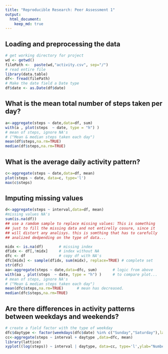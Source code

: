 ```yaml
---
title: "Reproducible Research: Peer Assessment 1"
output: 
  html_document:
    keep_md: true
---
```



## Loading and preprocessing the data
```r
# get working directory for project
wd <- getwd() 
filePath <-  paste(wd,"activity.csv", sep="/")
# read entire file
library(data.table)
df<- fread(filePath)
# Make the date field a Date type
df$date <- as.Date(df$date)

```

## What is the mean total number of steps taken per day?
```r
a<-aggregate(steps ~ date,data=df, sum)
with(a , plot(steps  ~ date, type = "h") )
# mean of steps, ignore NA's
# ("Mean & median steps taken each day")
mean(df$steps,na.rm=TRUE)
median(df$steps,na.rm=TRUE)
```
## What is the average daily activity pattern?
```r
c<-aggregate(steps ~ date,data=df, mean)
plot(steps ~ date, data=c, type='l')
max(c$steps)
```

## Imputing missing values
```r
d<-aggregate(steps ~ interval,data=df, mean)
#missing values NA's
sum(is.na(df))
## use a ramdom sample to replace missing values: This is something 
## just to fill the missing data and not entirelly cosure, since it
## will distort any analisys. this is somthing that has to carefully
## analized dedpending on the type of data...

midx <- is.na(df)       # missing index
dfidx <- df[,!midx]     # index without NA 
dfc <- df               # copy df with NA's
dfc[midx] <- sample(dfidx, sum(midx), replace=TRUE) # complete set
str(dfc)
aa<-aggregate(steps ~ date,data=dfc, sum)       # logic from above
with(aa , plot(steps  ~ date, type = "h") )     # to compare plot...
# mean of steps, ignore NA's
# ("Mean & median steps taken each day")
mean(dfc$steps,na.rm=TRUE)      # mean has decreased.
median(dfc$steps,na.rm=TRUE)
```


## Are there differences in activity patterns between weekdays and weekends?

```r
# create a field factor with the type of weekday
dfc$daytype <- factor(weekdays(dfc$date) %in% c("Sunday","Saturday"),labels = c("weekday","weekend"))
cc<-aggregate(steps ~ interval + daytype ,data=dfc, mean)
library(lattice)
xyplot((log(steps)) ~ interval | daytype, data=cc, type='l',ylab="Number of Steps",layout=c(1,2))
```

